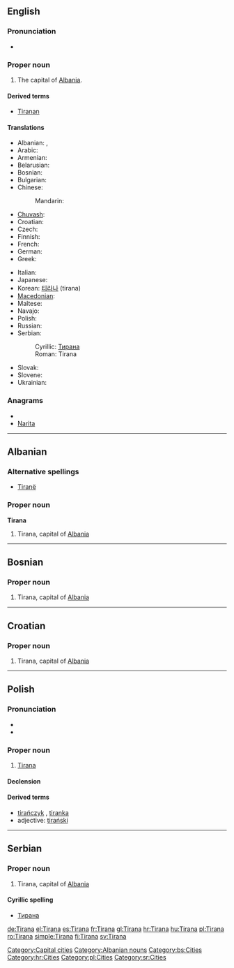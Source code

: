 {{wikipedia}}
==English==

===Pronunciation===
* {{rhymes|ɑːnə}}

===Proper noun===
{{infl|en|proper noun}}

# The capital of [[Albania]].

====Derived terms====
* [[Tiranan]]

====Translations====
{{trans-top|capital of Albania}}
* Albanian: {{t-|sq|Tirana|xs=Albanian}} {{definite}}, {{t-|sq|Tiranë|xs=Albanian}} {{indefinite}}
* Arabic: {{t|ar|تيرانا|f|tr=tiraanaa}}
* Armenian: {{t-|hy|Տիրանա|tr=Tirana}}
* Belarusian: {{t|be|Тырана|f|tr=Tyrána|xs=Belarusian}}
* Bosnian: {{t-|bs|Tirana|f}}
* Bulgarian: {{t-|bg|Тирана|f|tr=Tirána}}
* Chinese:
*: Mandarin: {{t|cmn|地拉那|tr=Dìlānà|sc=Hani}}
* [[Chuvash]]: {{tø|cv|Тирáна|tr=Tirana|sc=Cyrl}}
* Croatian: {{t+|hr|Tirana|f}}
* Czech: {{t-|cs|Tirana|f}}
* Finnish: {{t+|fi|Tirana}}
* French: {{t+|fr|Tirana|m}}
* German: {{t+|de|Tirana|n}}
* Greek: {{t+|el|Τίρανα}}
{{trans-mid}}
* Italian: {{t-|it|Tirana}}
* Japanese: {{t-|ja|ティラナ|tr=Tirana}}
* Korean: [[티라나]] (tirana)
* [[Macedonian]]: {{t-|mk|Тирана|f|tr=Tirána}}
* Maltese: {{t-|mt|Tirana|xs=Maltese}}
* Navajo: {{tø|nv|Tiwáána}}
* Polish: {{t+|pl|Tirana|f}}
* Russian: {{t-|ru|Тирана|f|tr=Tirána}}
* Serbian:
*: Cyrillic: [[Тирана]] {{f}}
*: Roman: Tirana {{f}}
* Slovak: {{t-|sk|Tirana|f}}
* Slovene: {{t-|sl|Tirana|f}}
* Ukrainian: {{t-|uk|Тирана|f|tr=Tyrána|xs=Ukrainian}}
{{trans-bottom}}

===Anagrams===
* {{alphagram|aainrt}}
* [[Narita#English|Narita]]


[[Category:Capital cities]]

----

==Albanian==

===Alternative spellings===
* [[Tiranë]]

===Proper noun===
'''Tirana'''

# Tirana, capital of [[Albania]]

[[Category:Albanian nouns]]

----

==Bosnian==

===Proper noun===
{{infl|bs|proper noun|g=f}}

# Tirana, capital of [[Albania]]

[[Category:bs:Cities]]

----

==Croatian==

===Proper noun===
{{infl|hr|proper noun|g=f}}

# Tirana, capital of [[Albania]]

[[Category:hr:Cities]]

----

==Polish==

===Pronunciation===
* {{IPA|/t̪iˈran̪a/|lang=pl}}
* {{audio|Pl-Tirana.ogg|audio}}

===Proper noun===
{{infl|pl|proper noun|g=f}}

# [[#English|Tirana]]

====Declension====
{{pl-decl-noun-sing
|Tirana
|Tirany
|Tiranie
|Tiranę
|Tiraną
|Tiranie
|Tirano
}}

====Derived terms====
* [[tirańczyk]] {{m}}, [[tiranka]] {{f}}
* adjective: [[tirański]]

[[Category:pl:Cities]]

----

==Serbian==

===Proper noun===
{{infl|sv|proper noun|g=f}}

# Tirana, capital of [[Albania]]

====Cyrillic spelling====
* [[Тирана#Serbian|Тирана]]

[[Category:sr:Cities]]

[[de:Tirana]]
[[el:Tirana]]
[[es:Tirana]]
[[fr:Tirana]]
[[gl:Tirana]]
[[hr:Tirana]]
[[hu:Tirana]]
[[pl:Tirana]]
[[ro:Tirana]]
[[simple:Tirana]]
[[fi:Tirana]]
[[sv:Tirana]]